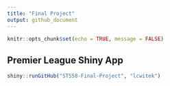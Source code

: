 ```yaml
---
title: "Final Project"
output: github_document
---
```


```r
knitr::opts_chunk$set(echo = TRUE, message = FALSE)

```
## Premier League Shiny App
```r
shiny::runGitHub("ST558-Final-Project", "lcwitek")
```

